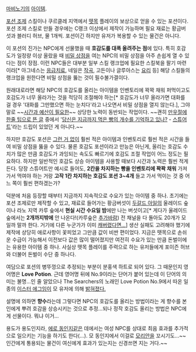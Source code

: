 [[마비노기]]의 [[아이템]].

[[포션 조제]] 스킬이나 쿠르클레 지역에서 [[뗏목(마비노기)|뗏목]] 플레이의 보상으로 얻을 수 있는 포션이다. 포션 조제 스킬로 만들 경우에는 C랭크 이상에서 제작이 가능하며 필요 재료는 황금버섯과 블러디 허브, 물 1개씩. 포션이긴 하지만 유저가 복용할 수 있는 물건은 아니다.

이 포션의 진가는 NPC에게 선물했을 때 '''호감도를 대폭 올려주는 점'''에 있다. 특히 호감도가 일정량 이상 올랐을 때 [[비밀 상점]]을 여는 NPC의 비밀 상점을 아주 손쉽게 열 수 있다는 점이 장점. 이런 NPC들은 대부분 일부 스킬 랭크업에 필요한 스킬북을 팔기 마련이라[* 아그네스는 [[응급치료]], 네일은 [[작곡]], 고든이나 글루아스는 [[요리]] 등] 해당 스킬들의 랭크업을 원한다면 비밀 상점을 뚫는 것이 필수불가결이다.

원래대로라면 해당 NPC의 호감도를 올리는 아이템을 인벤토리에 꽉꽉 채워 퍼먹이고도 호감도가 너무 올라가는 것을 적당히 조절해야 하는[* 호감도가 너무 올라가면 대화를 걸 경우 '대화를 그만했으면 하는 눈치다'라고 나오면서 비밀 상점을 열지 않는다.], 그야말로 ~~[[몬타나 존스|시간과 예산이 필요한]]~~ 상당한 노력이 동반되는 작업이다. ~~괜히 [[만우절/예시|만우절에 한줄 팁으로 뜬 글]] 중에서 '[[디오 브란도|당신은 지금까지 먹은 빵의 개수를 기억하고 있나?]] - [[스튜어트]]'라는 드립이 있었던 게 아니다.~~

하지만 호감도 포션은 [[그런 거 없다|그런 거 없이]] 훨씬 적은 아이템과 인벤토리로 훨씬 적은 시간을 들여 비밀 상점을 뚫을 수 있다. 물론 호감도 포션이라고 만능은 아닌게, 올리는 호감도 수치가 많은 만큼 호감도가 과잉되는 속도도 빠르기에 호감도 조절 작업이 어느 정도는 필요하다. 하지만 일반적인 호감도 상승 아이템을 사용할 때보다 시간과 노력은 훨씬 적게 든다. 당장 스튜어트만 예시로 들어도, '''2칸을 차지하는 빵을 인벤토리에 꽉꽉 채워''' 가져가서 먹여야 하는 거랑 '''고작 1칸 차지하는 호감도 포션 3~4개''' 들고 가서 먹이는 것 중 어느 쪽이 훨씬 편하겠는가?

덕분에 처음 등장할 때부터 지금까지 지속적으로 수요가 있는 아이템 중 하나. 초기에는 포션 조제로만 제작할 수 있고, 재료로 들어가는 황금버섯이 [[두갈드 아일]]의 울레이드 숲이나 라노 지역 카루 숲에서 '''현실 시간 수요일 밤'''에만 나는 버섯이고[* 게다가 울레이드 숲에서는 '''2개까지밖에''' 안 나온다!(카루숲은 [[추가바람]]) 전 채널을 다 돌아도 20개가 모일까 말까 한다. 거기에 다른 누군가가 이미 [[망했어요|캐버렸다면...]]] 생산 실패도 고려해야 했기에 제작에 상당히 애로사항이 꽃피었고 그만큼 값이 비싼 편이었다. 지금은 뗏목으로 손쉬운 수급이 가능해서 이전보다 값은 많이 떨어졌지만 여전히 수요가 있는 만큼 돈벌이에는 유용한 아이템 중 하나. 사실상 뗏목 플레이를 주력으로 하는 유저들에게 포이즌 허브와 더불어 돈벌이 수단 중 하나다.

여담으로 포션의 병뚜껑으로 추정되는 부분이 분홍색 하트로 되어 있다. 그 때문인지 영어명은 '''Love Potion'''. 근데 영어명 뒤에 No.9이라는 단어가 붙어 있는데 이 단어의 의미는 불명...인 줄 알았으나 The Searchers의 노래인 Love Potion No.9에서 따온 일종의 [[이스터 에그]]임이 모 유저에 의해 [http://cafe.naver.com/mabinogidsg/168350 밝혀졌다.]

설명에 의하면 '''향수'''라는데 그렇다면 NPC의 호감도를 올리는 방법이라는 게 향수를 본인에게 뿌려 호감을 상승시키는 것으로 추정...되나 정작 호감도 올리는 방법은 NPC에게 선물이다. 뭐냐 이거...

용도가 용도인지라, [[에로 동인지]]같은 데에서는 여성 NPC를 상대로 최음 효과를 추가적으로 일으키는 기능을 하기도 한다(...). 모 동인지에서 이걸로 [[모리안]]을 꼬시기도...~~인간에게 통용되는 물건이 여신에게 효과가 있는지는 신경쓰면 지는 거다.~~
